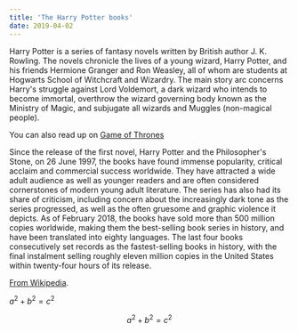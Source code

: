 ```yaml
---
title: 'The Harry Potter books'
date: 2019-04-02
---
```


Harry Potter is a series of fantasy novels written by British author J. K. Rowling. The novels chronicle the lives of a young wizard, Harry Potter, and his friends Hermione Granger and Ron Weasley, all of whom are students at Hogwarts School of Witchcraft and Wizardry. The main story arc concerns Harry's struggle against Lord Voldemort, a dark wizard who intends to become immortal, overthrow the wizard governing body known as the Ministry of Magic, and subjugate all wizards and Muggles (non-magical people).

You can also read up on [Game of Thrones](/game-of-thrones)

Since the release of the first novel, Harry Potter and the Philosopher's Stone, on 26 June 1997, the books have found immense popularity, critical acclaim and commercial success worldwide. They have attracted a wide adult audience as well as younger readers and are often considered cornerstones of modern young adult literature. The series has also had its share of criticism, including concern about the increasingly dark tone as the series progressed, as well as the often gruesome and graphic violence it depicts. As of February 2018, the books have sold more than 500 million copies worldwide, making them the best-selling book series in history, and have been translated into eighty languages. The last four books consecutively set records as the fastest-selling books in history, with the final instalment selling roughly eleven million copies in the United States within twenty-four hours of its release.

[From Wikipedia](https://en.wikipedia.org/wiki/Harry_Potter).

$a^2 + b^2 = c^2$

$$
a^2 + b^2 = c^2
$$
